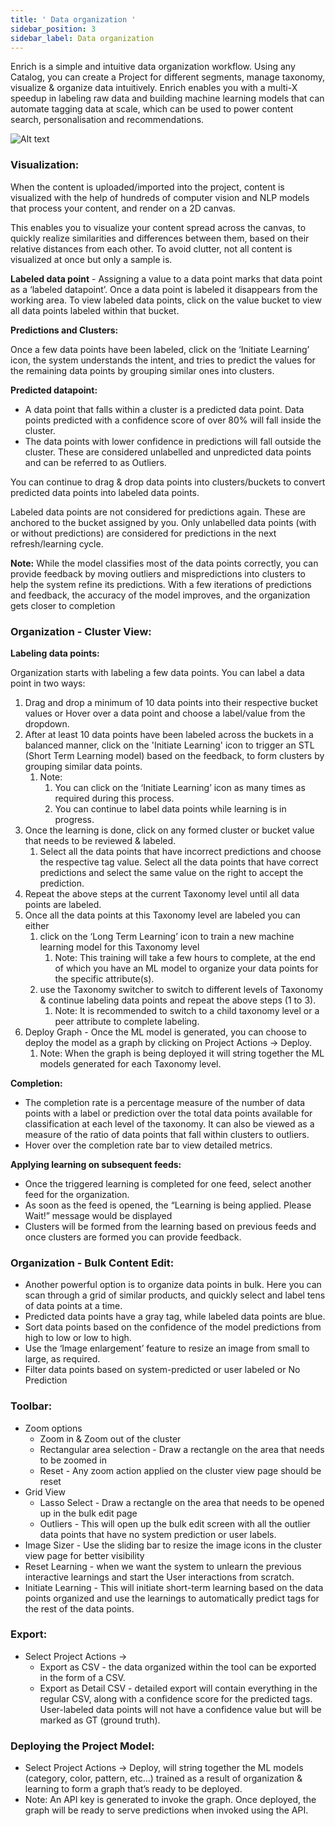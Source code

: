 ```yaml
---
title: ' Data organization '
sidebar_position: 3
sidebar_label: Data organization
---
```


Enrich is a simple and intuitive data organization workflow. Using any Catalog, you can create a Project for different segments, manage taxonomy, visualize & organize data intuitively. Enrich enables you with a multi-X speedup in labeling raw data and building machine learning models that can automate tagging data at scale, which can be used to power content search, personalisation and recommendations.

![Alt text](https://d1r1e7xjkfj7nz.cloudfront.net/data1bb.png 'a title')

### Visualization:

When the content is uploaded/imported into the project, content is visualized with the help of hundreds of computer vision and NLP models that process your content, and render on a 2D canvas.

This enables you to visualize your content spread across the canvas, to quickly realize similarities and differences between them, based on their relative distances from each other. To avoid clutter, not all content is visualized at once but only a sample is.

**Labeled data point** - Assigning a value to a data point marks that data point as a ‘labeled datapoint’. Once a data point is labeled it disappears from the working area. To view labeled data points, click on the value bucket to view all data points labeled within that bucket.

**Predictions and Clusters:**

Once a few data points have been labeled, click on the ‘Initiate Learning’ icon, the system understands the intent, and tries to predict the values for the remaining data points by grouping similar ones into clusters.

**Predicted datapoint:**

- A data point that falls within a cluster is a predicted data point. Data points predicted with a confidence score of over 80% will fall inside the cluster.
- The data points with lower confidence in predictions will fall outside the cluster. These are considered unlabelled and unpredicted data points and can be referred to as Outliers.

You can continue to drag & drop data points into clusters/buckets to convert predicted data points into labeled data points.

Labeled data points are not considered for predictions again. These are anchored to the bucket assigned by you. Only unlabelled data points (with or without predictions) are considered for predictions in the next refresh/learning cycle.

**Note:** While the model classifies most of the data points correctly, you can provide feedback by moving outliers and mispredictions into clusters to help the system refine its predictions. With a few iterations of predictions and feedback, the accuracy of the model improves, and the organization gets closer to completion

### **Organization - Cluster View:**

**Labeling data points:**

Organization starts with labeling a few data points. You can label a data point in two ways:

1. Drag and drop a minimum of 10 data points into their respective bucket values or Hover over a data point and choose a label/value from the dropdown.
1. After at least 10 data points have been labeled across the buckets in a balanced manner, click on the 'Initiate Learning' icon to trigger an STL (Short Term Learning model) based on the feedback, to form clusters by grouping similar data points.
   1. Note:
      1. You can click on the ‘Initiate Learning’ icon as many times as required during this process.
      1. You can continue to label data points while learning is in progress.
1. Once the learning is done, click on any formed cluster or bucket value that needs to be reviewed & labeled.
   1. Select all the data points that have incorrect predictions and choose the respective tag value.
      Select all the data points that have correct predictions and select the same value on the right to accept the prediction.
1. Repeat the above steps at the current Taxonomy level until all data points are labeled.
1. Once all the data points at this Taxonomy level are labeled you can either
   1. click on the ‘Long Term Learning’ icon to train a new machine learning model for this Taxonomy level
      1. Note: This training will take a few hours to complete, at the end of which you have an ML model to organize your data points for the specific attribute(s).
   1. use the Taxonomy switcher to switch to different levels of Taxonomy & continue labeling data points and repeat the above steps (1 to 3).
      1. Note: It is recommended to switch to a child taxonomy level or a peer attribute to complete labeling.
1. Deploy Graph - Once the ML model is generated, you can choose to deploy the model as a graph by clicking on Project Actions → Deploy.
   1. Note: When the graph is being deployed it will string together the ML models generated for each Taxonomy level.

**Completion:**

- The completion rate is a percentage measure of the number of data points with a label or prediction over the total data points available for classification at each level of the taxonomy. It can also be viewed as a measure of the ratio of data points that fall within clusters to outliers.
- Hover over the completion rate bar to view detailed metrics.

**Applying learning on subsequent feeds:**

- Once the triggered learning is completed for one feed, select another feed for the organization.
- As soon as the feed is opened, the “Learning is being applied. Please Wait!” message would be displayed
- Clusters will be formed from the learning based on previous feeds and once clusters are formed you can provide feedback.

### Organization - Bulk Content Edit:

- Another powerful option is to organize data points in bulk. Here you can scan through a grid of similar products, and quickly select and label tens of data points at a time.
- Predicted data points have a gray tag, while labeled data points are blue.
- Sort data points based on the confidence of the model predictions from high to low or low to high.
- Use the ‘Image enlargement’ feature to resize an image from small to large, as required.
- Filter data points based on system-predicted or user labeled or No Prediction

### Toolbar:

- Zoom options
  - Zoom in & Zoom out of the cluster
  - Rectangular area selection - Draw a rectangle on the area that needs to be zoomed in
  - Reset - Any zoom action applied on the cluster view page should be reset
- Grid View
  - Lasso Select - Draw a rectangle on the area that needs to be opened up in the bulk edit page
  - Outliers - This will open up the bulk edit screen with all the outlier data points that have no system prediction or user labels.
- Image Sizer - Use the sliding bar to resize the image icons in the cluster view page for better visibility
- Reset Learning - when we want the system to unlearn the previous interactive learnings and start the User interactions from scratch.
- Initiate Learning - This will initiate short-term learning based on the data points organized and use the learnings to automatically predict tags for the rest of the data points.

### Export:

- Select Project Actions →
  - Export as CSV - the data organized within the tool can be exported in the form of a CSV.
  - Export as Detail CSV - detailed export will contain everything in the regular CSV, along with a confidence score for the predicted tags. User-labeled data points will not have a confidence value but will be marked as GT (ground truth).

### Deploying the Project Model:

- Select Project Actions → Deploy, will string together the ML models (category, color, pattern, etc…) trained as a result of organization & learning to form a graph that’s ready to be deployed.
- Note: An API key is generated to invoke the graph. Once deployed, the graph will be ready to serve predictions when invoked using the API.

